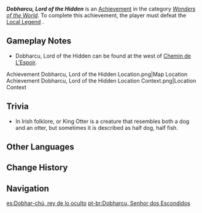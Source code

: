{{Achievement Infobox
|title        = Dobharcu, Lord of the Hidden
|id           = 81371
|order id     = 1355
|category     = Wonders of the World
|description  = Defeat the local legend, Dobharcu, Lord of the Hidden.
|requirements = 
|primogems    = 5
|tracking     = 
|topic        = Local Legend;Blubberbeast
|type         = Exploration
|quest        = 
|hidden       = 1
}}
'''''Dobharcu, Lord of the Hidden''''' is an [[Achievement]] in the category ''[[Wonders of the World]]''. To complete this achievement, the player must defeat the [[Local Legend]] {{Enemy|Blubberbeast Local Legend|text=Dobharcu, Lord of the Hidden &mdash; Legendary Repeller of the Great Seahorse, Defender of Countless Blubberbeasts|link=Blubberbeast}}.

==Gameplay Notes==
* Dobharcu, Lord of the Hidden can be found at the west of [[Chemin de L'Espoir]].
<gallery>
Achievement Dobharcu, Lord of the Hidden Location.png|Map Location
Achievement Dobharcu, Lord of the Hidden Location Context.png|Location Context
</gallery>

==Trivia==
* In Irish folklore, {{w|Dobhar-chú}} or King Otter is a creature that resembles both a dog and an otter, but sometimes it is described as half dog, half fish.
<!--
==Video Guides==
{{EVT
|video1   = 
|caption1 = 
}}
-->
==Other Languages==
{{Other Languages
|en      = Dobharcu, Lord of the Hidden
|zhs     = 「隐者王・多尔库」
|zhs_rm  = 
|zht     = 「隱者王・多爾庫」
|zht_rm  = 
|zh_tl   = 
|ja      = 「隠者の王・ドアーチュ」
|ja_rm   = "Inja no Ou - Doaachu"
|ja_tl   = 
|ko      = 「은둔자 왕・다르쿠」
|ko_tl   = "Hermit King - Dobharcu"
|es      = Dobhar-chú, rey de lo oculto
|es_tl   = Dobharcu, King of the Hidden
|fr      = Dobharcu, le seigneur du dissimulé
|fr_tl   = Dobharcu, the Lord of the Concealed
|ru      = Владыка отшельников: Доварху
|ru_tl   = Lord of the Hermits: Dobharcu
|th      = "ท่านลอร์ดผู้แฝงเร้น Dobharcu"
|th_rm   = 
|th_tl   = 
|vi      = Dobharcu - Vua Ẩn Nấp
|vi_tl   = 
|de      = „König der Verborgenen &ndash; Dobharcu“
|de_tl   = "King of the Hidden Ones - Dobharcu"
|id      = Dobharcu, Lord of the Hidden
|pt      = Dobharcu, Senhor dos Escondidos
|pt_tl   = 
|tr      = Sırların Lordu Dobharcu
|tr_tl   = Lord of Secrets, Dobharcu
|it      = Dobharcu, Signore degli Ascosi
|it_tl   = Dobharcu, Lord of the Hidden
}}

==Change History==
{{Change History|4.0}}

==Navigation==
{{Achievement Navbox}}

[[es:Dobhar-chú, rey de lo oculto]]
[[pt-br:Dobharcu, Senhor dos Escondidos]]